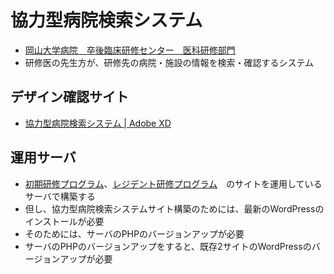 # 協力型病院検索システム
 
- [岡山大学病院　卒後臨床研修センター　医科研修部門](https://www.okayamau-hp.jp/)
- 研修医の先生方が、研修先の病院・施設の情報を検索・確認するシステム

## デザイン確認サイト

- [協力型病院検索システム | Adobe XD](https://xd.adobe.com/view/0750c74e-ca4f-4688-b1ed-062a7bca7d5d-5203/?fullscreen)

## 運用サーバ

- [初期研修プログラム](https://www.okayamau-hp.jp/)、[レジデント研修プログラム](https://www.okayamau-hp.jp/resident/)　のサイトを運用しているサーバで構築する
- 但し、協力型病院検索システムサイト構築のためには、最新のWordPressのインストールが必要
- そのためには、サーバのPHPのバージョンアップが必要
- サーバのPHPのバージョンアップをすると、既存2サイトのWordPressのバージョンアップが必要